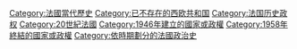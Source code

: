[[Category:法國當代歷史|Category:法國當代歷史]]
[[Category:已不存在的西欧共和国|Category:已不存在的西欧共和国]]
[[Category:法国历史政权|Category:法国历史政权]]
[[Category:20世紀法國|Category:20世紀法國]]
[[Category:1946年建立的國家或政權|Category:1946年建立的國家或政權]]
[[Category:1958年終結的國家或政權|Category:1958年終結的國家或政權]]
[[Category:依時期劃分的法國政治史|Category:依時期劃分的法國政治史]]